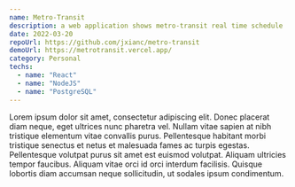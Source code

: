 ```yaml
---
name: Metro-Transit
description: a web application shows metro-transit real time schedule
date: 2022-03-20
repoUrl: https://github.com/jxianc/metro-transit
demoUrl: https://metrotransit.vercel.app/
category: Personal
techs:
  - name: "React"
  - name: "NodeJS"
  - name: "PostgreSQL"
---
```


Lorem ipsum dolor sit amet, consectetur adipiscing elit. Donec placerat diam neque, eget ultrices nunc pharetra vel. Nullam vitae sapien at nibh tristique elementum vitae convallis purus. Pellentesque habitant morbi tristique senectus et netus et malesuada fames ac turpis egestas. Pellentesque volutpat purus sit amet est euismod volutpat. Aliquam ultricies tempor faucibus. Aliquam vitae orci id orci interdum facilisis. Quisque lobortis diam accumsan neque sollicitudin, ut sodales ipsum condimentum.
